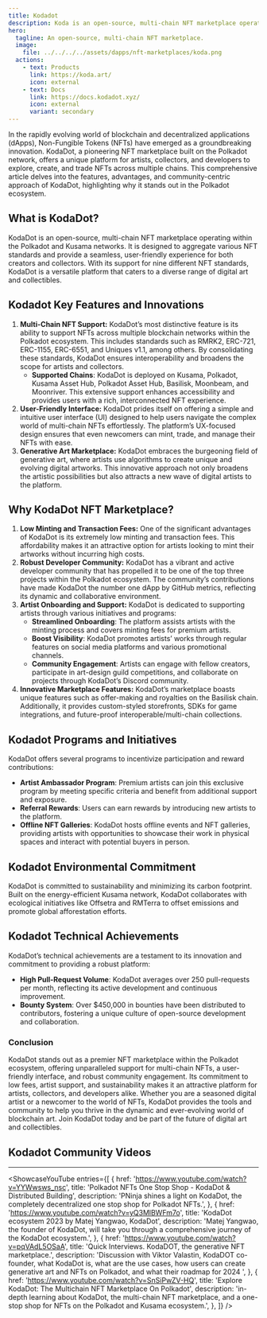 ```yaml
---
title: Kodadot
description: Koda is an open-source, multi-chain NFT marketplace operating within the Polkadot and Kusama networks.
hero:
  tagline: An open-source, multi-chain NFT marketplace.
  image: 
    file: ../../../../assets/dapps/nft-marketplaces/koda.png
  actions:
    - text: Products
      link: https://koda.art/
      icon: external
    - text: Docs
      link: https://docs.kodadot.xyz/
      icon: external
      variant: secondary
---
```



In the rapidly evolving world of blockchain and decentralized applications (dApps), Non-Fungible Tokens (NFTs) have emerged as a groundbreaking innovation. KodaDot, a pioneering NFT marketplace built on the Polkadot network, offers a unique platform for artists, collectors, and developers to explore, create, and trade NFTs across multiple chains. This comprehensive article delves into the features, advantages, and community-centric approach of KodaDot, highlighting why it stands out in the Polkadot ecosystem.

## What is KodaDot?
KodaDot is an open-source, multi-chain NFT marketplace operating within the Polkadot and Kusama networks. It is designed to aggregate various NFT standards and provide a seamless, user-friendly experience for both creators and collectors. With its support for nine different NFT standards, KodaDot is a versatile platform that caters to a diverse range of digital art and collectibles.

## Kodadot Key Features and Innovations
1. **Multi-Chain NFT Support:** KodaDot’s most distinctive feature is its ability to support NFTs across multiple blockchain networks within the Polkadot ecosystem. This includes standards such as RMRK2, ERC-721, ERC-1155, ERC-6551, and Uniques v1.1, among others. By consolidating these standards, KodaDot ensures interoperability and broadens the scope for artists and collectors.
    - **Supported Chains**: KodaDot is deployed on Kusama, Polkadot, Kusama Asset Hub, Polkadot Asset Hub, Basilisk, Moonbeam, and Moonriver. This extensive support enhances accessibility and provides users with a rich, interconnected NFT experience.
2. **User-Friendly Interface:** KodaDot prides itself on offering a simple and intuitive user interface (UI) designed to help users navigate the complex world of multi-chain NFTs effortlessly. The platform’s UX-focused design ensures that even newcomers can mint, trade, and manage their NFTs with ease.
3. **Generative Art Marketplace:** KodaDot embraces the burgeoning field of generative art, where artists use algorithms to create unique and evolving digital artworks. This innovative approach not only broadens the artistic possibilities but also attracts a new wave of digital artists to the platform.

## Why KodaDot NFT Marketplace?
1. **Low Minting and Transaction Fees:** One of the significant advantages of KodaDot is its extremely low minting and transaction fees. This affordability makes it an attractive option for artists looking to mint their artworks without incurring high costs.
2. **Robust Developer Community:** KodaDot has a vibrant and active developer community that has propelled it to be one of the top three projects within the Polkadot ecosystem. The community’s contributions have made KodaDot the number one dApp by GitHub metrics, reflecting its dynamic and collaborative environment.
3. **Artist Onboarding and Support:** KodaDot is dedicated to supporting artists through various initiatives and programs:
    - **Streamlined Onboarding**: The platform assists artists with the minting process and covers minting fees for premium artists.
    - **Boost Visibility**: KodaDot promotes artists’ works through regular features on social media platforms and various promotional channels.
    - **Community Engagement**: Artists can engage with fellow creators, participate in art-design guild competitions, and collaborate on projects through KodaDot’s Discord community.
4. **Innovative Marketplace Features:** KodaDot’s marketplace boasts unique features such as offer-making and royalties on the Basilisk chain. Additionally, it provides custom-styled storefronts, SDKs for game integrations, and future-proof interoperable/multi-chain collections.

## Kodadot Programs and Initiatives
KodaDot offers several programs to incentivize participation and reward contributions:
- **Artist Ambassador Program**: Premium artists can join this exclusive program by meeting specific criteria and benefit from additional support and exposure.
- **Referral Rewards**: Users can earn rewards by introducing new artists to the platform.
- **Offline NFT Galleries**: KodaDot hosts offline events and NFT galleries, providing artists with opportunities to showcase their work in physical spaces and interact with potential buyers in person.

## Kodadot Environmental Commitment
KodaDot is committed to sustainability and minimizing its carbon footprint. Built on the energy-efficient Kusama network, KodaDot collaborates with ecological initiatives like Offsetra and RMTerra to offset emissions and promote global afforestation efforts.

## Kodadot Technical Achievements
KodaDot’s technical achievements are a testament to its innovation and commitment to providing a robust platform:
- **High Pull-Request Volume**: KodaDot averages over 250 pull-requests per month, reflecting its active development and continuous improvement.
- **Bounty System**: Over $450,000 in bounties have been distributed to contributors, fostering a unique culture of open-source development and collaboration.

### Conclusion
KodaDot stands out as a premier NFT marketplace within the Polkadot ecosystem, offering unparalleled support for multi-chain NFTs, a user-friendly interface, and robust community engagement. Its commitment to low fees, artist support, and sustainability makes it an attractive platform for artists, collectors, and developers alike. Whether you are a seasoned digital artist or a newcomer to the world of NFTs, KodaDot provides the tools and community to help you thrive in the dynamic and ever-evolving world of blockchain art. Join KodaDot today and be part of the future of digital art and collectibles.

## Kodadot Community Videos
------------
<ShowcaseYouTube
  entries={[
      {
    href: 'https://www.youtube.com/watch?v=YYWwsws_nsc',
      title: 'Polkadot NFTs One Stop Shop - KodaDot & Distributed Building',
      description: 'PNinja shines a light on KodaDot, the completely decentralized one stop shop for Polkadot NFTs.',
    },
        {
    href: 'https://www.youtube.com/watch?v=yQ3MlBWFm7o',
      title: 'KodaDot ecosystem 2023 by Matej Yangwao, KodaDot',
      description: 'Matej Yangwao, the founder of KodaDot, will take you through a comprehensive journey of the KodaDot ecosystem.',
    },
        {
    href: 'https://www.youtube.com/watch?v=pqVAdL5OSaA',
      title: 'Quick Interviews. KodaDOT, the generative NFT marketplace.',
      description: 'Discussion with Viktor Valastin, KodaDOT co-founder, what KodaDot is, what are the use cases, how  users can create generative art and NFTs on Polkadot, and what their roadmap for 2024 ',
    },
    {
    href: 'https://www.youtube.com/watch?v=SnSiPwZV-HQ',
      title: 'Explore KodaDot: The Multichain NFT Marketplace On Polkadot',
      description: 'in-depth learning about KodaDot, the multi-chain NFT marketplace, and a one-stop shop for NFTs on the Polkadot and Kusama ecosystem.',
    },
  ]} />